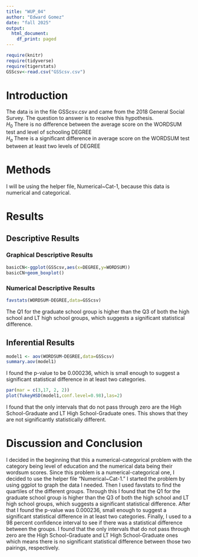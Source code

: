 ```yaml
---
title: "WUP_04"
author: "Edward Gomez"
date: "fall 2025"
output:
  html_document:
    df_print: paged
---
```


```r
require(knitr)
require(tidyverse)
require(tigerstats)
GSScsv<-read.csv("GSScsv.csv")
```





# Introduction

<!--In this section you explain what you are trying to show.  Where did the data come from?  What is the research or other question you are trying to answer?!-->

The data is in the file GSScsv.csv and came from the 2018 General Social Survey.  The question to answer is to resolve this hypothesis.  
$H_0$ There is no difference between the average score on the WORDSUM test and level of schooling DEGREE  
$H_a$ There is a significant difference in average score on the WORDSUM test between at least two levels of DEGREE  

# Methods

<!--Mention that you intend to use chatGPT to the greatest extent possible. Give credit to chatGPT when you use it to create code in your report. Decide on your methods:  use "variable analysis" or other appropriate descriptors.  Make sure to choose at least one graphical method and at least one numerical method.!-->

I will be using the helper file, Numerical~Cat-1, because this data is numerical and categorical.

# Results

<!--Divide this section into two sub-sections:  One for your descriptive  results and one for your inferential results.!-->

## Descriptive Results

### Graphical Descriptive Results

<!--Graphical results here.  Make sure to show your code.  Provide appropriate labels for axes, giving units if possible, and provide a good title for the graph, too.  Use the graphical results to describe the patterns if any that exist in the data as focused toward the research question!-->


```r
basicCN<-ggplot(GSScsv,aes(x=DEGREE,y=WORDSUM))
basicCN+geom_boxplot()
```

### Numerical Descriptive Results

<!--Numerical results go here. Use the numerical results to describe the patterns if any that exist in the data as focused toward the research question!-->


```r
favstats(WORDSUM~DEGREE,data=GSScsv)
```

The Q1 for the graduate school group is higher than the Q3 of both the high school and LT high school groups, which suggests a significant statistical difference.

## Inferential Results

<!--State hypothesis clearly.  Make sure your discussion of the inferential test covers all the aspects that the test output produces, such as test statistic, p-value etc.  Make a decision about the null hypothesis, explain the assumptions on which the selected test/procedure was based, and why the chosen procedure satisfys the assumptions and is appropriate to answer the research question!-->

```r
model1 <- aov(WORDSUM~DEGREE,data=GSScsv)
summary.aov(model1)
```

I found the p-value to be 0.000236, which is small enough to suggest a significant statistical difference in at least two categories. 

```r
par(mar = c(3,17, 2, 2))
plot(TukeyHSD(model1,conf.level=0.98),las=2)
```

I found that the only intervals that do not pass through zero are the High School-Graduate and LT High School-Graduate ones. This shows that they are not significantly statistically different.

# Discussion and Conclusion

<!--Discussion and conclusion here.  If you found a relationship be sure to consider whether the relationship occurs because one of the variavbles causes the other, or whether they perhasps are related for some other reason.  Watch the chapter 6 videos from the GeorgeTown videos collection.!-->
I decided in the beginning that this a numerical-categorical problem with the category being level of education and the numerical data being their wordsum scores. Since this problem is a numerical-categorical one, I decided to use the helper file "Numerical~Cat-1." I started the problem by using ggplot to graph the data I needed. Then I used favstats to find the quartiles of the different groups. Through this I found that the Q1 for the graduate school group is higher than the Q3 of both the high school and LT high school groups, which suggests a significant statistical difference. After that I found the p-value was 0.000236, small enough to suggest a significant statistical difference in at least two categories. Finally, I used to a 98 percent confidence interval to see if there was a statistical difference between the groups. I found that the only intervals that do not pass through zero are the High School-Graduate and LT High School-Graduate ones which means there is no significant statistical difference between those two pairings, respectively. 
